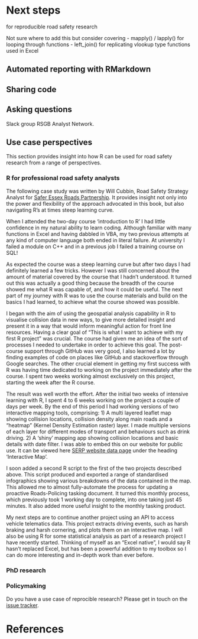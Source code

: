 # Next steps {#next}

 for reproducible road safety research

Not sure where to add this but consider covering 
-	mapply() / lapply() for looping through functions
-	left_join() for replicating vlookup type functions used in Excel



## Automated reporting with RMarkdown

## Sharing code



## Asking questions


Slack group RSGB Analyst Network.

## Use case perspectives

This section provides insight into how R can be used for road safety research from a range of perspectives.

<!-- Hannah Bougdah -->


### R for professional road safety analysts

The following case study was written by Will Cubbin, Road Safety Strategy Analyst for [Safer Essex Roads Partnership](https://saferessexroads.org/).
It provides insight not only into the power and flexibility of the approach advocated in this book, but also navigating R's at times steep learning curve.

When I attended the two-day course ‘introduction to R’ I had little confidence in my natural ability to learn coding. Although familiar with many functions in Excel and having dabbled in VBA, my two previous attempts at any kind of computer language both ended in literal failure. At university I failed a module on C++ and in a previous job I failed a training course on SQL!

As expected the course was a steep learning curve but after two days I had definitely learned a few tricks. However I was still concerned about the amount of material covered by the course that I hadn’t understood. It turned out this was actually a good thing because the breadth of the course showed me what R was capable of, and how it could be useful. The next part of my journey with R was to use the course materials and build on the basics I had learned, to achieve what the course showed was possible.

I began with the aim of using the geospatial analysis capability in R to visualise collision data in new ways, to give more detailed insight and present it in a way that would inform meaningful action for front line resources.
Having a clear goal of “This is what I want to achieve with my first R project” was crucial. The course had given me an idea of the sort of processes I needed to undertake in order to achieve this goal. The post-course support through GitHub was very good, I also learned a lot by finding examples of code on places like GitHub and stackoverflow through Google searches. The other crucial element in getting my first success with R was having time dedicated to working on the project immediately after the course. I spent two weeks working almost exclusively on this project, starting the week after the R course.

The result was well worth the effort. After the initial two weeks of intensive learning with R, I spent 4 to 6 weeks working on the project a couple of days per week. By the end of this period I had working versions of two interactive mapping tools, comprising:
1)	A multi layered leaflet map showing collision locations, collision density along main roads and a “heatmap” (Kernel Density Estimation raster) layer. I made multiple versions of each layer for different modes of transport and behaviours such as drink driving.
2)	A ‘shiny’ mapping app showing collision locations and basic details with date filter. I was able to embed this on our website for public use. It can be viewed here [SERP website data page](https://saferessexroads.org/collision-data/) under the heading 'Interactive Map'.

I soon added a second R script to the first of the two projects described above. This script produced and exported a range of standardised infographics showing various breakdowns of the data contained in the map. This allowed me to almost fully-automate the process for updating a proactive Roads-Policing tasking document. It turned this monthly process, which previously took 1 working day to complete, into one taking just 45 minutes. It also added more useful insight to the monthly tasking product.

My next steps are to continue another project using an API to access vehicle telematics data. This project extracts driving events, such as harsh braking and harsh cornering, and plots them on an interactive map. I will also be using R for some statistical analysis as part of a research project I have recently started. Thinking of myself as an “Excel native”, I would say R hasn’t replaced Excel, but has been a powerful addition to my toolbox so I can do more interesting and in-depth work than ever before.

### PhD research


### Policymaking

<!-- Other -->

Do you have a use case of reprocible research? Please get in touch on the [issue tracker](https://github.com/saferactive/rrsrr/issues).

# References

